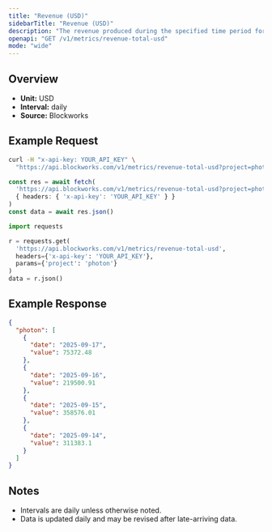 ```yaml
---
title: "Revenue (USD)"
sidebarTitle: "Revenue (USD)"
description: "The revenue produced during the specified time period for given project."
openapi: "GET /v1/metrics/revenue-total-usd"
mode: "wide"
---
```


## Overview

- **Unit:** USD
- **Interval:** daily
- **Source:** Blockworks

## Example Request

<CodeGroup>

```bash cURL
curl -H "x-api-key: YOUR_API_KEY" \
  "https://api.blockworks.com/v1/metrics/revenue-total-usd?project=photon"
```

```typescript TypeScript
const res = await fetch(
  'https://api.blockworks.com/v1/metrics/revenue-total-usd?project=photon',
  { headers: { 'x-api-key': 'YOUR_API_KEY' } }
)
const data = await res.json()
```

```python Python
import requests

r = requests.get(
  'https://api.blockworks.com/v1/metrics/revenue-total-usd',
  headers={'x-api-key': 'YOUR_API_KEY'},
  params={'project': 'photon'}
)
data = r.json()
```

</CodeGroup>

## Example Response

```json
{
  "photon": [
    {
      "date": "2025-09-17",
      "value": 75372.48
    },
    {
      "date": "2025-09-16",
      "value": 219500.91
    },
    {
      "date": "2025-09-15",
      "value": 358576.01
    },
    {
      "date": "2025-09-14",
      "value": 311383.1
    }
  ]
}
```

## Notes
- Intervals are daily unless otherwise noted.
- Data is updated daily and may be revised after late-arriving data.